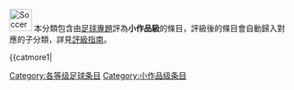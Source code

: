[[File:Soccerball.svg|40px]] 本分類包含由[[WikiProject:足球|足球專題]]評為'''小作品級'''的條目，評級後的條目會自動歸入對應的子分類，詳見[[WikiProject:足球/評級|評級指南]]。

{{catmore1|{{catmore1|[[WikiProject:足球|WikiProject:足球]]}}
{{Articles by Quality|topic=足球|project=足球|format=TOC}}
{{empty category}}

[[Category:各等级足球条目|Category:各等级足球条目]]
[[Category:小作品级条目|Category:小作品级条目]]